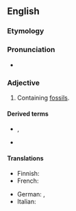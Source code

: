 ==English==

===Etymology===
{{suffix|en|fossil|iferous}}

===Pronunciation===
* {{rhymes|en|ɪfəɹəs|s=5}}

===Adjective===
{{en-adj}}

# Containing [[fossil]]s.

====Derived terms====
* {{l|en|nonfossiliferous}}, {{l|en|non-fossiliferous}}
* {{l|en|unfossiliferous}}

====Translations====
{{trans-top|containing fossils}}
* Finnish: {{t|fi|fossiilipitoinen}}
* French: {{t+|fr|fossilifère}}
{{trans-mid}}
* German: {{t|de|fossilführend}}, {{t|de|fossilienhaltig}}
* Italian: {{t+|it|fossilifero|m}}
{{trans-bottom}}